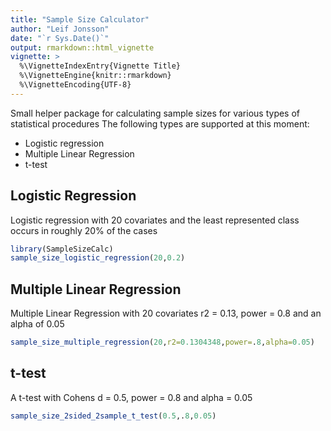 ```yaml
---
title: "Sample Size Calculator"
author: "Leif Jonsson"
date: "`r Sys.Date()`"
output: rmarkdown::html_vignette
vignette: >
  %\VignetteIndexEntry{Vignette Title}
  %\VignetteEngine{knitr::rmarkdown}
  %\VignetteEncoding{UTF-8}
---
```


Small helper package for calculating sample sizes for various types of statistical procedures
The following types are supported at this moment:

- Logistic regression
- Multiple Linear Regression
- t-test

## Logistic Regression

Logistic regression with 20 covariates and the least represented class occurs in roughly 20% of the cases

```r
library(SampleSizeCalc)
sample_size_logistic_regression(20,0.2)
```

## Multiple Linear Regression

Multiple Linear Regression with 20 covariates r2 = 0.13, power = 0.8 and an alpha of 0.05

```r
sample_size_multiple_regression(20,r2=0.1304348,power=.8,alpha=0.05)
```

## t-test

A  t-test with Cohens d = 0.5, power = 0.8 and alpha = 0.05

```r
sample_size_2sided_2sample_t_test(0.5,.8,0.05)
```


